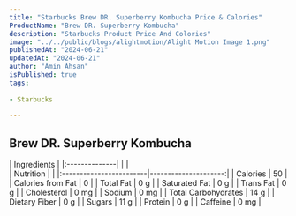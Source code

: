 ```yaml
---
title: "Starbucks Brew DR. Superberry Kombucha Price & Calories"
ProductName: "Brew DR. Superberry Kombucha" 
description: "Starbucks Product Price And Colories"
image: "../../public/blogs/alightmotion/Alight Motion Image 1.png"
publishedAt: "2024-06-21"
updatedAt: "2024-06-21"
author: "Amin Ahsan"
isPublished: true
tags:
 
- Starbucks
      
---
```


## Brew DR. Superberry Kombucha 
  
<div className="tables-container">
  <div className="table-wrapper">
   | Ingredients   |
   |:--------------|
   |               |
  </div>    
  <div className="table-wrapper">
   | Nutrition               |                      |  
   |:------------------------|---------------------:|
   | Calories                | 50                   |
   | Calories from Fat       | 0                    |
   | Total Fat               | 0 g                  |
   | Saturated Fat           | 0 g                  |
   | Trans Fat               | 0 g                  |
   | Cholesterol             | 0 mg                 |
   | Sodium                  | 0 mg                 |
   | Total Carbohydrates     | 14 g                 |
   | Dietary Fiber           | 0 g                  |
   | Sugars                  | 11 g                 |
   | Protein                 | 0 g                  |
   | Caffeine                | 0 mg                 |
  </div>
</div>

<style jsx>{`
  .tables-container {
    display: flex;
    flex-direction: row;
    gap: 30px;
  }
  .table-wrapper {
    width: 500px; /* Adjust as needed */
  }
  @media (max-width: 768px) {
    .tables-container {
      flex-direction: column;
      gap: 0px; /* Adjust as needed */
    }
    .table-wrapper {
      width: 100%; /* Adjust as needed */
    }
  }
`}</style>
